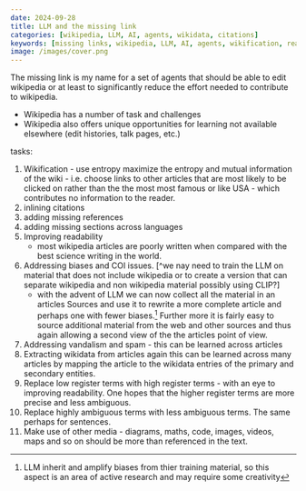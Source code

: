 ```yaml
---
date: 2024-09-28
title: LLM and the missing link
categories: [wikipedia, LLM, AI, agents, wikidata, citations]
keywords: [missing links, wikipedia, LLM, AI, agents, wikification, readability, wikidata, vandalism, spam, citations, references, sections, biases, COI, media]
image: /images/cover.png
---
```


The missing link is my name for a set of agents that should 
be able to edit wikipedia or at least to significantly reduce 
the effort needed to contribute to wikipedia.

- Wikipedia has a number of task and challenges 
- Wikipedia also offers unique opportunities for learning not
available elsewhere (edit histories, talk pages, etc.)

tasks:

1. Wikification - use entropy maximize the entropy and mutual information of the wiki - i.e. choose links to other articles that are most likely to be clicked on rather than the the most most famous or like USA - which contributes no information to the reader.
2. inlining citations
3. adding missing references
4. adding missing sections across languages
5. Improving readability 
    - most wikipedia articles are poorly written when compared with the best science writing in the world.
6. Addressing biases and COI issues. [^we nay need to train the LLM on material that does not include wikipedia or to create a version that can separate wikipedia and non wikipedia material possibly using CLIP?]
    - with the advent of LLM we can now collect all the material in an articles Sources and use it to rewrite a more complete article and perhaps one with fewer biases.^[LLM inherit and amplify biases from thier training material, so this aspect is an area of active research and may require some creativity] 
    Further more it is fairly easy to source additional material from the web and other sources and thus again allowing a second view of the the articles point of view.
7. Addressing vandalism and spam - this can be learned across articles
8. Extracting wikidata from articles again this can be learned across many articles by mapping the article to the wikidata entries of the primary and secondary entities.
9. Replace low register terms with high register terms - with an eye to improving readability. One hopes that the higher register terms are more precise and less ambiguous. 
10. Replace highly ambiguous terms with less ambiguous terms. The same perhaps for sentences.
11. Make use of other media - diagrams, maths, code, images, videos, maps and so on should be more than referenced in the text.

    

